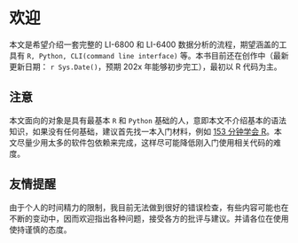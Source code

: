 # 欢迎 {#welcome .unnumbered}

本文是希望介绍一套完整的 LI-6800 和 LI-6400 数据分析的流程，期望涵盖的工具有 `R, Python, CLI(command line interface)` 等。本书目前还在创作中（最新更新日期： `r Sys.Date()`，预期 202x 年能够初步完工），最初以 R 代码为主。

::: callout-note
## 注意

本文面向的对象是具有最基本 `R` 和 `Python` 基础的人，意即本文不介绍基本的语法知识，如果没有任何基础，建议首先找一本入门材料，例如 [153 分钟学会 R](https://cran.r-project.org/doc/contrib/Liu-FAQ.pdf)。本文尽量少用太多的软件包依赖来完成，这样尽可能降低刚入门使用相关代码的难度。
:::

::: callout-tip
## 友情提醒

由于个人的时间精力的限制，我目前无法做到很好的错误检查，有些内容可能也在不断的变动中，因而欢迎指出各种问题，接受各方的批评与建议。并请各位在使用使持谨慎的态度。
:::



